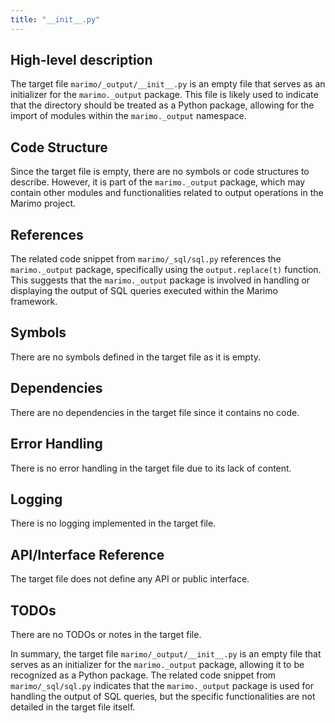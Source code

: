 ```yaml
---
title: "__init__.py"
---
```


## High-level description

The target file `marimo/_output/__init__.py` is an empty file that serves as an initializer for the `marimo._output` package. This file is likely used to indicate that the directory should be treated as a Python package, allowing for the import of modules within the `marimo._output` namespace.

## Code Structure

Since the target file is empty, there are no symbols or code structures to describe. However, it is part of the `marimo._output` package, which may contain other modules and functionalities related to output operations in the Marimo project.

## References

The related code snippet from `marimo/_sql/sql.py` references the `marimo._output` package, specifically using the `output.replace(t)` function. This suggests that the `marimo._output` package is involved in handling or displaying the output of SQL queries executed within the Marimo framework.

## Symbols

There are no symbols defined in the target file as it is empty.

## Dependencies

There are no dependencies in the target file since it contains no code.

## Error Handling

There is no error handling in the target file due to its lack of content.

## Logging

There is no logging implemented in the target file.

## API/Interface Reference

The target file does not define any API or public interface.

## TODOs

There are no TODOs or notes in the target file. 

In summary, the target file `marimo/_output/__init__.py` is an empty file that serves as an initializer for the `marimo._output` package, allowing it to be recognized as a Python package. The related code snippet from `marimo/_sql/sql.py` indicates that the `marimo._output` package is used for handling the output of SQL queries, but the specific functionalities are not detailed in the target file itself.